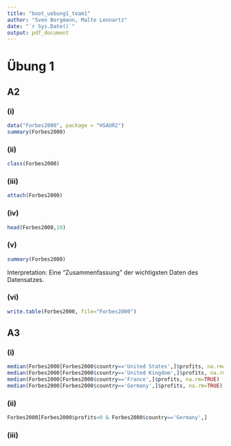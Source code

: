 ```yaml
---
title: "boot_uebung1_team1"
author: "Sven Bergmann, Malte Lennartz"
date: "`r Sys.Date()`"
output: pdf_document
---
```


# Übung 1
## A2
### (i)

```r
data("Forbes2000", package = "HSAUR2")
summary(Forbes2000)
```
### (ii)
```r
class(Forbes2000)
```
### (iii)
```r
attach(Forbes2000)
```
### (iv)
```r
head(Forbes2000,10)
```
### (v)
```r
summary(Forbes2000)
```
Interpretation: Eine "Zusammenfassung" der wichtigsten Daten des Datensatzes.

### (vi)
```r
write.table(Forbes2000, file="Forbes2000")
```

## A3
### (i)
```r
median(Forbes2000[Forbes2000$country=='United States',]$profits, na.rm=TRUE)
median(Forbes2000[Forbes2000$country=='United Kingdom',]$profits, na.rm=TRUE)
median(Forbes2000[Forbes2000$country=='France',]$profits, na.rm=TRUE)
median(Forbes2000[Forbes2000$country=='Germany',]$profits, na.rm=TRUE)
```
### (ii)
```r
Forbes2000[Forbes2000$profits<0 & Forbes2000$country=='Germany',]
```
### (iii)
```r

```

